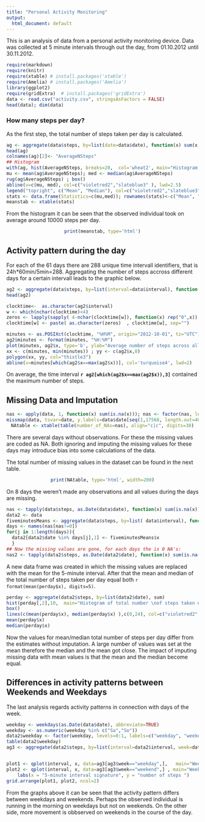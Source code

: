 ```yaml
---
title: "Personal Activity Monitoring"
output:
  html_document: default
---
```


This is an analysis of data from a personal activity monitoring device. Data was collected at 5 minute intervals through out the day, from 01.10.2012 until 30.11.2012. 

```r
require(markdown)
require(knitr)  
require(xtable) # install.packages('xtable')
require(Amelia) # install.packages('Amelia')
library(ggplot2)
require(gridExtra)  # install.packages('gridExtra')
data <- read.csv("activity.csv", stringsAsFactors = FALSE)
head(data); dim(data)

```

### How many steps per day? 

As the first step, the total number of steps taken per day is calculated.

```r
ag <- aggregate(data$steps, by=list(date=data$date), function(x) sum(x, na.rm=TRUE))
head(ag) 
colnames(ag)[2]<- "AverageNSteps"
## Histogram
with(ag, hist(AverageNSteps, breaks=20,  col='wheat2', main="Histogram of total number of steps taken per day"))
mu <- mean(ag$AverageNSteps); med <- median(ag$AverageNSteps)
rug(ag$AverageNSteps) ; box()
abline(v=c(mu, med), col=c("violetred2","slateblue3" ), lwd=2.5)
legend("topright", c("Mean", "Median"), col=c("violetred2","slateblue3" ), lwd=2.5)
stats <- data.frame(Statistics=c(mu,med)); rownames(stats)<-c("Mean", "Median")
meanstab <- xtable(stats)
```
From the histogram it can be seen that the observed individual took on average around 10000 steps per day.
<center>
```r
print(meanstab, type='html')
```
</center>

## Activity pattern during the day

For each of the 61 days there are 288 unique time intervall identifiers, that is 24h*60min/5min=288. Aggregating the number of steps accross different days for a certain intervall leads to the graphic below.

```r

ag2 <- aggregate(data$steps, by=list(interval=data$interval), function(x) mean(x, na.rm=TRUE))
head(ag2)

clocktime<-  as.character(ag2$interval)
w <- which(nchar(clocktime)<4)
zeros <- lapply(sapply( 4-nchar(clocktime[w]), function(x) rep("0",x)), function(x)paste(x, collapse=""))
clocktime[w] <- paste( as.character(zeros)  , clocktime[w], sep="")

minutes <- as.POSIXct(clocktime, "%H%M", origin="2012-10-01", tz="UTC") # origin and timezone are not relevant, just for getting nice clocktime
ag2$minutes <- format(minutes, "%H:%M")
plot(minutes, ag2$x, type='b', ylab="Average number of steps across all 61 days", main="Average number of steps per time intervall of day",  pch=20,cex=0.5, lty=1, xlab="clocktime")
xx <- c(minutes, min(minutes)) ; yy <- c(ag2$x,0)
polygon(xx, yy, col="thistle3")  
abline(v=minutes[which(ag2$x==max(ag2$x))], col='turquoise4', lwd=2)
```

On average, the time interval __`r ag2[which(ag2$x==max(ag2$x)),3]`__ contained the maximum number of steps.

## Missing Data and Imputation

<center>
```r

nas <- apply(data, 1, function(x) sum(is.na(x))); nas <- factor(nas, levels=0:1, labels=c("observed values", "missing values")) 
missmap(data, tsvar=date, y.labels=data$date[seq(1,17568, length.out=40)], y.at= seq(1,17568, length.out=40), y.cex=0.7)
NAtable <- xtable(table(number_of_NAs=nas), align="c|c", digits=30)
```
</center>

There are several days without observations. For these the missing values are coded as NA. Both ignoring and imputing the missing values for these days may introduce bias into some calculations of the data.

The total number of missing values in the dataset can be found in the next table. 

<center>
```r

print(NAtable, type='html', width=200)

```
</center>
On 8 days the weren't made any observations and all values during the days are missing.
```r
nas <- tapply(data$steps, as.Date(data$date), function(x) sum(is.na(x)))
data2 <- data
fiveminutesMeans <- aggregate(data$steps, by=list( data$interval), function(x) mean(x, na.rm=TRUE))
days <- names(nas[nas!=0])
for(j in 1:length(days)){
  data2[data2$date %in% days[j],1] <- fiveminutesMeans$x
  }
## Now the missing values are gone, for each days the is 0 NA's:
nas2 <- tapply(data2$steps, as.Date(data2$date), function(x) sum(is.na(x)))
```


A new data frame was created in which the missing values are replaced with the mean for the 5-minute interval. After that the mean and median of the total number of steps taken per day equal both `r format(mean(perday$x), digits=5)`.


```r
perday <- aggregate(data2$steps, by=list(data2$date), sum) 
hist(perday[,2],10,  main="Histogram of total number \nof steps taken each day", col='wheat2', xlab="steps per day")
box()
lines(c(mean(perday$x), median(perday$x) ),c(0,24), col=c("violetred2","slateblue3" ), lwd=2.5)
mean(perday$x)
median(perday$x) 
```

Now the values for mean/median total number of steps per day differ from the estimates without imputation. A large number of values was set at the mean therefore the median and the mean got close. The impact of imputing missing data with mean values is that the mean and the median become equal.

## Differences in activity patterns between Weekends and Weekdays

The last analysis regards activity patterns in connection with days of the week.

```r
weekday <- weekdays(as.Date(data$date), abbreviate=TRUE)
weekday <- as.numeric(weekday %in% c("Sa","So")) 
data2$weekday <- factor(weekday, levels=0:1, labels=c("weekday", "weekend"))
table(data2$weekday)
ag3 <- aggregate(data2$steps, by=list(interval=data2$interval, week=data2$weekday),   mean )


plot1 <- qplot(interval, x, data=ag3[ag3$week=="weekday",],   main="Weekdays", ylim=c(0,250), geom="line")+ labs(x = "5-minute interval signature", y = "number of steps ")
plot2 <- qplot(interval, x, data=ag3[ag3$week=="weekend",] , main="Weekends",ylim=c(0,250), geom="line")+ 
    labs(x = "5-minute interval signature", y = "number of steps ")
grid.arrange(plot1, plot2, ncol=2)

```

From the graphs above it can be seen that the activity pattern differs between weekdays and weekends. Perhaps the observed individual is running in the morning on weekdays but not on weekends. On the other side, more movement is obbserved on weekends in the course of the day.  